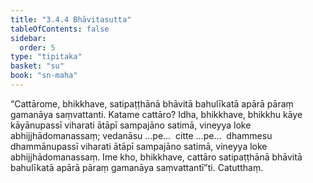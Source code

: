 ```yaml
---
title: "3.4.4 Bhāvitasutta"
tableOfContents: false
sidebar:
  order: 5
type: "tipitaka"
basket: "su"
book: "sn-maha"
---
```



<DynamicBreadcrumb />

<Division number="400" book="sn-maha">

<Paragraph number="911" book="sn-maha">
“Cattārome, bhikkhave, satipaṭṭhānā bhāvitā bahulīkatā apārā pāraṃ gamanāya saṃvattanti.
</Paragraph>

<Paragraph number="912" book="sn-maha">
Katame cattāro? Idha, bhikkhave, bhikkhu kāye kāyānupassī viharati ātāpī sampajāno satimā, vineyya loke abhijjhādomanassaṃ; vedanāsu …pe…  citte …pe…  dhammesu dhammānupassī viharati ātāpī sampajāno satimā, vineyya loke abhijjhādomanassaṃ. Ime kho, bhikkhave, cattāro satipaṭṭhānā bhāvitā bahulīkatā apārā pāraṃ gamanāya saṃvattantī”ti.

</Paragraph>
</Division>

<Paragraph number="913" type="center" book="sn-maha">
Catutthaṃ.
</Paragraph>